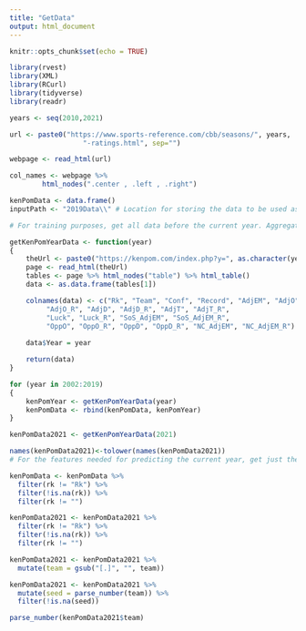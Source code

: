 ```yaml
---
title: "GetData"
output: html_document
---
```


```r
knitr::opts_chunk$set(echo = TRUE)
```

```r
library(rvest)
library(XML)
library(RCurl)
library(tidyverse)
library(readr)
```

```r
years <- seq(2010,2021)

url <- paste0("https://www.sports-reference.com/cbb/seasons/", years, 
                  "-ratings.html", sep="")

webpage <- read_html(url)

col_names <- webpage %>% 
        html_nodes(".center , .left , .right")
```

```r
kenPomData <- data.frame()
inputPath <- "2019Data\\" # Location for storing the data to be used as an input to the ML work.

# For training purposes, get all data before the current year. Aggregate into a single data frame.

getKenPomYearData <- function(year)
{
    theUrl <- paste0("https://kenpom.com/index.php?y=", as.character(year))
    page <- read_html(theUrl)
    tables <- page %>% html_nodes("table") %>% html_table()
    data <- as.data.frame(tables[1])

    colnames(data) <- c("Rk", "Team", "Conf", "Record", "AdjEM", "AdjO", 
         "AdjO_R", "AdjD", "AdjD_R", "AdjT", "AdjT_R",
         "Luck", "Luck_R", "SoS_AdjEM", "SoS_AdjEM_R", 
         "OppO", "OppO_R", "OppD", "OppD_R", "NC_AdjEM", "NC_AdjEM_R")
    
    data$Year = year

    return(data)
}

for (year in 2002:2019)
{
    kenPomYear <- getKenPomYearData(year)
    kenPomData <- rbind(kenPomData, kenPomYear)
}

kenPomData2021 <- getKenPomYearData(2021)

names(kenPomData2021)<-tolower(names(kenPomData2021))
# For the features needed for predicting the current year, get just the current year's data.
```

```r
kenPomData <- kenPomData %>%
  filter(rk != "Rk") %>%
  filter(!is.na(rk)) %>%
  filter(rk != "")

kenPomData2021 <- kenPomData2021 %>%
  filter(rk != "Rk") %>%
  filter(!is.na(rk)) %>%
  filter(rk != "")

kenPomData2021 <- kenPomData2021 %>%
  mutate(team = gsub("[.]", "", team))

kenPomData2021 <- kenPomData2021 %>%
  mutate(seed = parse_number(team)) %>%
  filter(!is.na(seed))

parse_number(kenPomData2021$team)
```


